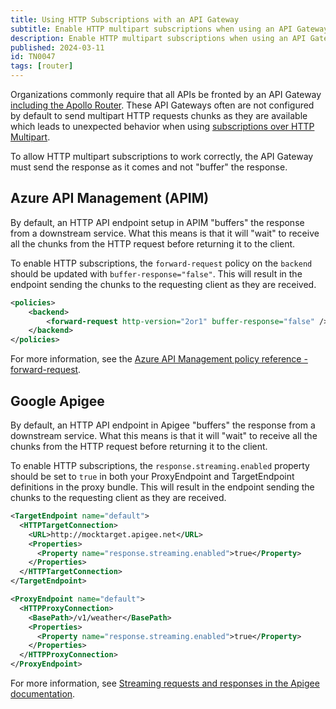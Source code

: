 ```yaml
---
title: Using HTTP Subscriptions with an API Gateway
subtitle: Enable HTTP multipart subscriptions when using an API Gateway infront of the Router
description: Enable HTTP multipart subscriptions when using an API Gateway infront of the Router.
published: 2024-03-11
id: TN0047
tags: [router]
---
```


Organizations commonly require that all APIs be fronted by an API Gateway [including the Apollo Router](/technotes/TN0037-api-gateways).
These API Gateways often are not configured by default to send multipart HTTP requests chunks as they are available which leads to unexpected behavior when using [subscriptions over HTTP Multipart](/router/executing-operations/subscription-support#http-callback-setup).

To allow HTTP multipart subscriptions to work correctly, the API Gateway must send the response as it comes and not "buffer" the response.

## Azure API Management (APIM)

By default, an HTTP API endpoint setup in APIM "buffers" the response from a downstream service. What this means is that it will "wait" to receive all the chunks from the HTTP request before returning it to the client.

To enable HTTP subscriptions, the `forward-request` policy on the `backend` should be updated with `buffer-response="false"`. This will result in the endpoint sending the chunks to the requesting client as they are received.

```xml
<policies>
    <backend>
        <forward-request http-version="2or1" buffer-response="false" />
    </backend>
</policies>
```

<Note>

For more information, see the [Azure API Management policy reference - forward-request](https://learn.microsoft.com/en-us/azure/api-management/forward-request-policy#attributes).

</Note>

## Google Apigee

By default, an HTTP API endpoint in Apigee "buffers" the response from a downstream service. What this means is that it will "wait" to receive all the chunks from the HTTP request before returning it to the client.

To enable HTTP subscriptions, the `response.streaming.enabled` property should be set to `true` in both your ProxyEndpoint and TargetEndpoint definitions in the proxy bundle. This will result in the endpoint sending the chunks to the requesting client as they are received.

```xml
<TargetEndpoint name="default">
  <HTTPTargetConnection>
    <URL>http://mocktarget.apigee.net</URL>
    <Properties>
      <Property name="response.streaming.enabled">true</Property>
    </Properties>
  </HTTPTargetConnection>
</TargetEndpoint>
```

```xml
<ProxyEndpoint name="default">
  <HTTPProxyConnection>
    <BasePath>/v1/weather</BasePath>
    <Properties>
      <Property name="response.streaming.enabled">true</Property>
    </Properties>
  </HTTPProxyConnection>
</ProxyEndpoint>
```

<Note>

For more information, see [Streaming requests and responses in the Apigee documentation](https://cloud.google.com/apigee/docs/api-platform/develop/enabling-streaming?hl=en).

</Note>
